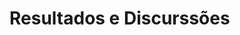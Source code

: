 :::: progress
:::: {.progress-bar style="width: 100%;"}
::::
::::

# Resultados e Discurssões

:::: progress
:::: {.progress-bar style="width: 100%;"}
::::
::::
